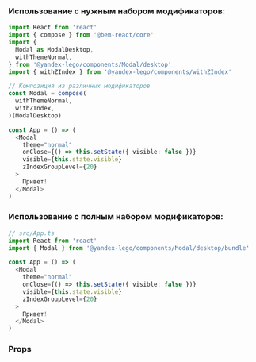 
### Использование с нужным набором модификаторов:

```ts
import React from 'react'
import { compose } from '@bem-react/core'
import {
  Modal as ModalDesktop,
  withThemeNormal,
} from '@yandex-lego/components/Modal/desktop'
import { withZIndex } from '@yandex-lego/components/withZIndex'

// Композиция из различных модификаторов
const Modal = compose(
  withThemeNormal,
  withZIndex,
)(ModalDesktop)

const App = () => (
  <Modal
    theme="normal"
    onClose={() => this.setState({ visible: false })}
    visible={this.state.visible}
    zIndexGroupLevel={20}
  >
    Привет!
  </Modal>
)
```

### Использование с полным набором модификаторов:

```ts
// src/App.ts
import React from 'react'
import { Modal } from '@yandex-lego/components/Modal/desktop/bundle'

const App = () => (
  <Modal
    theme="normal"
    onClose={() => this.setState({ visible: false })}
    visible={this.state.visible}
    zIndexGroupLevel={20}
  >
    Привет!
  </Modal>
)
```

### Props

<PropsTable props={modalProps} />